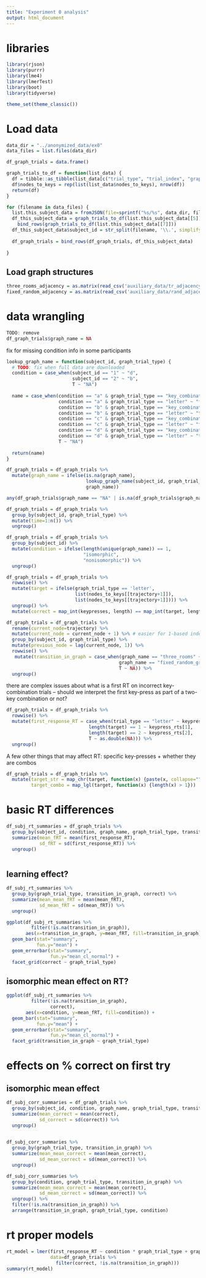 ```yaml
---
title: "Experiment 0 analysis"
output: html_document
---
```


# libraries

```r
library(rjson)
library(purrr)
library(lme4)
library(lmerTest)
library(boot)
library(tidyverse)
```

```r
theme_set(theme_classic())
```

# Load data

```r
data_dir = "../anonymized_data/ex0"
data_files = list.files(data_dir)

df_graph_trials = data.frame()

graph_trials_to_df = function(list_data) {
  df = tibble::as_tibble(list_data[c("trial_type", "trial_index", "graph_trial_type", "trajectory", "keypresses", "keypress_rts", "keyups", "keyup_rts")])
  df$nodes_to_keys = rep(list(list_data$nodes_to_keys), nrow(df))
  return(df)
}

for (filename in data_files) {
  list.this_subject_data = fromJSON(file=sprintf("%s/%s", data_dir, filename)) 
  df_this_subject_data = graph_trials_to_df(list.this_subject_data[[5]]) %>%
    bind_rows(graph_trials_to_df(list.this_subject_data[[7]]))
  df_this_subject_data$subject_id = str_split(filename, '\\.', simplify=T)[1, 1] 
  
  df_graph_trials = bind_rows(df_graph_trials, df_this_subject_data)
  
}
```

## Load graph structures

```r
three_rooms_adjacency = as.matrix(read_csv('auxiliary_data/tr_adjacency.csv', col_names=F))
fixed_random_adjacency = as.matrix(read_csv('auxiliary_data/rand_adjacency.csv', col_names=F))
```

# data wrangling
```r
TODO: remove
df_graph_trials$graph_name = NA
```

fix for missing condition info in some participants
```r
lookup_graph_name = function(subject_id, graph_trial_type) {
  # TODO: fix when full data are downloaded
  condition = case_when(subject_id == "1" ~ "d",
                        subject_id == "2" ~ "b",
                        T ~ "NA")
  
  name = case_when(condition == "a" & graph_trial_type == "key_combination" ~ "three_rooms", 
                   condition == "a" & graph_trial_type == "letter" ~ "fixed_random_graph_0",  
                   condition == "b" & graph_trial_type == "key_combination" ~ "three_rooms", 
                   condition == "b" & graph_trial_type == "letter" ~ "three_rooms",  
                   condition == "c" & graph_trial_type == "key_combination" ~ "fixed_random_graph_0", 
                   condition == "c" & graph_trial_type == "letter" ~ "fixed_random_graph_0",  
                   condition == "d" & graph_trial_type == "key_combination" ~ "fixed_random_graph_0", 
                   condition == "d" & graph_trial_type == "letter" ~ "three_rooms",  
                   T ~ "NA")
  
  return(name)
}

df_graph_trials = df_graph_trials %>%
  mutate(graph_name = ifelse(is.na(graph_name), 
                             lookup_graph_name(subject_id, graph_trial_type),
                             graph_name)) 

any(df_graph_trials$graph_name == "NA" | is.na(df_graph_trials$graph_name))
```

```r
df_graph_trials = df_graph_trials %>%
  group_by(subject_id, graph_trial_type) %>%
  mutate(time=1:n()) %>%
  ungroup()
```

```r
df_graph_trials = df_graph_trials %>%
  group_by(subject_id) %>%
  mutate(condition = ifelse(length(unique(graph_name)) == 1,
                            "isomorphic",
                            "nonisomorphic")) %>%
  ungroup()
```


```r
df_graph_trials = df_graph_trials %>%
  rowwise() %>%
  mutate(target = ifelse(graph_trial_type == 'letter', 
                         list(nodes_to_keys[[trajectory+1]]),
                         list(nodes_to_keys[[trajectory+1]]))) %>%
  ungroup() %>%
  mutate(correct = map_int(keypresses, length) == map_int(target, length))
```

```r
df_graph_trials = df_graph_trials %>%
  rename(current_node=trajectory) %>%
  mutate(current_node = current_node + 1) %>% # easier for 1-based indexing in R
  group_by(subject_id, graph_trial_type) %>%
  mutate(previous_node = lag(current_node, 1)) %>%
  rowwise() %>%
   mutate(transition_in_graph = case_when(graph_name == "three_rooms" ~ three_rooms_adjacency[previous_node, current_node] == 1,
                                         graph_name == "fixed_random_graph_0" ~ fixed_random_adjacency[previous_node, current_node] == 1,
                                         T ~ NA)) %>%
  ungroup()
```

there are complex issues about what is a first RT on incorrect key-combination trials -- should we interpret the first key-press as part of a two-key combination or not?

```r
df_graph_trials = df_graph_trials %>%
  rowwise() %>%
  mutate(first_response_RT = case_when(trial_type == "letter" ~ keypress_rts[1],
                              length(target) == 1 ~ keypress_rts[1],
                              length(target) == 2 ~ keypress_rts[2],
                              T ~ as.double(NA))) %>%
  ungroup()
```

A few other things that may affect RT: specific key-presses + whether they are combos

```r
df_graph_trials = df_graph_trials %>% 
  mutate(target_str = map_chr(target, function(x) {paste(x, collapse="")}),
         target_combo = map_lgl(target, function(x) {length(x) > 1}))
```

# basic RT differences

```r
df_subj_rt_summaries = df_graph_trials %>%
  group_by(subject_id, condition, graph_name, graph_trial_type, transition_in_graph, correct) %>%
  summarize(mean_fRT = mean(first_response_RT),
            sd_fRT = sd(first_response_RT)) %>%
  ungroup() 
  
```

## learning effect?
```r
df_subj_rt_summaries %>%
  group_by(graph_trial_type, transition_in_graph, correct) %>%
  summarize(mean_mean_fRT = mean(mean_fRT),
            sd_mean_fRT = sd(mean_fRT)) %>%
  ungroup()
```

```r
ggplot(df_subj_rt_summaries %>%
         filter(!is.na(transition_in_graph)), 
       aes(x=transition_in_graph, y=mean_fRT, fill=transition_in_graph)) +
  geom_bar(stat="summary",
           fun.y="mean") +
  geom_errorbar(stat="summary",
                fun.y="mean_cl_normal") +
  facet_grid(correct ~ graph_trial_type)
```

## isomorphic mean effect on RT?


```r
ggplot(df_subj_rt_summaries %>%
         filter(!is.na(transition_in_graph),
                correct), 
       aes(x=condition, y=mean_fRT, fill=condition)) +
  geom_bar(stat="summary",
           fun.y="mean") +
  geom_errorbar(stat="summary",
                fun.y="mean_cl_normal") +
  facet_grid(transition_in_graph ~ graph_trial_type)
```

# effects on % correct on first try

## isomorphic mean effect

```r
df_subj_corr_summaries = df_graph_trials %>%
  group_by(subject_id, condition, graph_name, graph_trial_type, transition_in_graph) %>%
  summarize(mean_correct = mean(correct),
            sd_correct = sd(correct)) %>%
  ungroup() 
  
```

```r
df_subj_corr_summaries %>%
  group_by(graph_trial_type, transition_in_graph) %>%
  summarize(mean_mean_correct = mean(mean_correct),
            sd_mean_correct = sd(mean_correct)) %>%
  ungroup()
```

```r
df_subj_corr_summaries %>%
  group_by(condition, graph_trial_type, transition_in_graph) %>%
  summarize(mean_mean_correct = mean(mean_correct),
            sd_mean_correct = sd(mean_correct)) %>%
  ungroup() %>%
  filter(!is.na(transition_in_graph)) %>%
  arrange(transition_in_graph, graph_trial_type, condition)

```

# rt proper models

```r
rt_model = lmer(first_response_RT ~ condition * graph_trial_type + graph_name + transition_in_graph + target_combo + poly(time, 2) + (1 + poly(time, 2) | subject_id) + (1 | target_str), 
                data=df_graph_trials %>%
                  filter(correct, !is.na(transition_in_graph)))
summary(rt_model)
```

